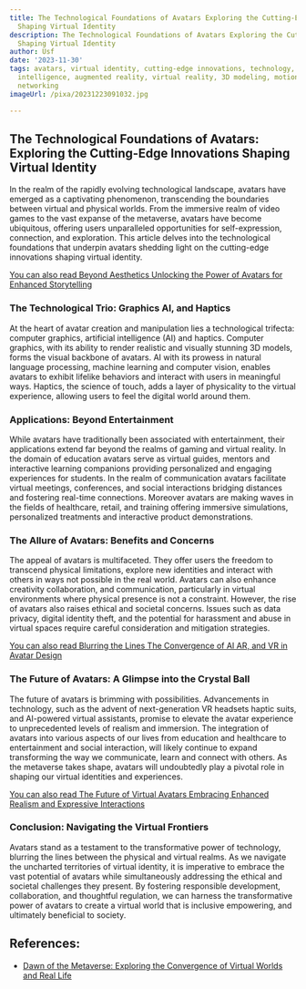 ```yaml
---
title: The Technological Foundations of Avatars Exploring the Cutting-Edge Innovations
  Shaping Virtual Identity
description: The Technological Foundations of Avatars Exploring the Cutting-Edge Innovations
  Shaping Virtual Identity
author: Usf
date: '2023-11-30'
tags: avatars, virtual identity, cutting-edge innovations, technology, artificial
  intelligence, augmented reality, virtual reality, 3D modeling, motion capture, haptics,
  networking
imageUrl: /pixa/20231223091032.jpg

---
```

## The Technological  Foundations of Avatars: Exploring the Cutting-Edge Innovations Shaping Virtual Identity

In the realm of  the rapidly evolving technological landscape, avatars have emerged as a captivating phenomenon, transcending the boundaries between virtual and physical worlds. From  the immersive realm of video games to the vast expanse of the metaverse, avatars have become ubiquitous, offering users unparalleled opportunities  for self-expression, connection, and exploration. This article delves  into the technological foundations that underpin avatars shedding light on the cutting-edge innovations shaping virtual identity.

[You can also read Beyond Aesthetics Unlocking the Power of  Avatars  for Enhanced Storytelling](Beyond%20Aesthetics%20Unlocking%20the%20Power%20of%20Avatars%20for%20Enhanced%20Storytelling)


### The Technological Trio: Graphics AI, and Haptics

At the heart of avatar creation and manipulation lies a technological trifecta: computer graphics, artificial intelligence (AI) and haptics. Computer graphics, with its ability to render realistic and visually stunning 3D models, forms the visual backbone of avatars. AI with its prowess in natural language processing, machine learning and computer vision, enables  avatars to exhibit lifelike behaviors and interact with users in  meaningful ways. Haptics,  the science of touch, adds a layer of physicality to the virtual experience, allowing  users to feel the digital world around them.

### Applications: Beyond Entertainment

While avatars have  traditionally been associated with entertainment, their applications extend far beyond the realms of gaming  and virtual reality. In the domain of education avatars serve as virtual guides,  mentors and interactive learning  companions  providing personalized and engaging experiences for students.  In the realm of communication avatars facilitate virtual  meetings, conferences, and social interactions  bridging distances and fostering real-time connections. Moreover avatars  are making waves in the fields of healthcare, retail, and training offering immersive simulations, personalized treatments and  interactive product  demonstrations.

###  The Allure of Avatars: Benefits and Concerns

The appeal of avatars is multifaceted. They offer users the freedom to transcend physical  limitations, explore new  identities and interact with  others in ways  not possible in the real world. Avatars can also enhance  creativity collaboration, and communication, particularly in virtual environments where physical presence is not a  constraint. However, the rise of avatars also raises ethical and societal concerns. Issues such as data privacy, digital identity theft, and the potential for harassment and abuse in virtual spaces require careful consideration and mitigation strategies.

[You can also read Blurring the Lines The Convergence of AI AR, and VR in Avatar  Design](Blurring%20the%20Lines%20The%20Convergence%20of%20AI%2C%20AR%2C%20and%20VR%20in%20Avatar%20Design)


### The  Future of Avatars: A Glimpse into the  Crystal Ball

The future of avatars  is brimming  with possibilities.  Advancements in technology, such as the advent of next-generation VR headsets  haptic suits, and AI-powered virtual  assistants, promise to elevate the avatar experience to unprecedented levels of  realism and immersion. The integration of avatars into various aspects of our lives from education and  healthcare  to  entertainment and social interaction, will likely  continue to expand transforming the way we communicate, learn  and connect with others. As the metaverse takes shape, avatars  will  undoubtedly play  a pivotal role in shaping our virtual identities and experiences.

[You can  also read The Future of Virtual Avatars Embracing Enhanced Realism and Expressive Interactions](The%20Future%20of%20Virtual%20Avatars%20Embracing%20Enhanced%20Realism%20and%20Expressive%20Interactions)


### Conclusion: Navigating the  Virtual Frontiers

Avatars stand as a  testament  to  the transformative power of technology, blurring the lines between the physical  and virtual realms. As we navigate  the uncharted territories of virtual identity, it is imperative to embrace the vast potential of  avatars while simultaneously addressing the ethical and societal challenges they present. By fostering responsible  development, collaboration,  and thoughtful regulation, we can harness the transformative power of avatars to create a virtual world that is inclusive empowering, and ultimately beneficial  to society.

## References:
- [Dawn of the Metaverse: Exploring the Convergence of Virtual Worlds and Real Life](https://www.linkedin.com/pulse/dawn-metaverse-exploring-convergence-virtual-worlds-real-alok-nayak-khnkf)
